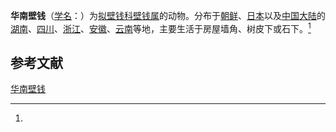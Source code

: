 {{Speciesbox
| name = 华南壁钱
| status = 
| status_system = 
| image = Uroctea compactillis hiratagm01.jpg
| genus = Uroctea
| species = compactilis
| authority = (L.Koch, 1878)<ref name='id12901'>{{cite web| url =http://www.bioinfo.cn/db05/BjdwSpecies.php?action=view&id=12901| title =华南壁钱| work =《中国动物物种编目数据库》| publisher =中国科学院微生物研究所| author =中国科学院动物研究所| accessdate =2009-04-28| deadurl =yes| archiveurl =https://web.archive.org/web/20160305021149/http://www.bioinfo.cn/db05/BjdwSpecies.php?action=view&id=12901| archivedate =2016-03-05}}</ref>
}}

'''华南壁钱'''（[[学名|学名]]：{{lang|la|''Uroctea compactilis''}}）为[[拟壁钱科|拟壁钱科]][[壁钱属|壁钱属]]的动物。分布于[[朝鲜|朝鲜]]、[[日本|日本]]以及[[中国大陆|中国大陆]]的[[湖南|湖南]]、[[四川|四川]]、[[浙江|浙江]]、[[安徽|安徽]]、[[云南|云南]]等地，主要生活于房屋墙角、树皮下或石下。<ref name='id12901'/>

== 参考文献 ==
{{reflist}}

{{Wikispecies|Uroctea compactilis}}
{{Taxonbar|from=Q1919123}}

[[Category:壁钱属|华南壁钱]]


{{蜘蛛小作品}}